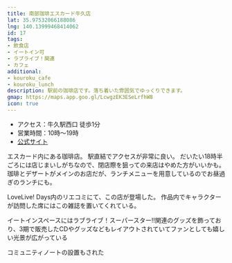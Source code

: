 ```yaml
---
title: 南部珈琲エスカード牛久店
lat: 35.97532066188086
lng: 140.13999468414062
id: 17
tags:
- 飲食店
- イートイン可
- ラブライブ！関連
- カフェ
additional:
- kouroku_cafe
- kouroku_lunch
description: 駅前の珈琲店です。落ち着いた雰囲気でゆっくりできます。
gmap: https://maps.app.goo.gl/LcwgzEK3ESeLrfhW8
icon: true
---
```


<LinkedImage
  basename="poketc_meganest/nanbu_coffee-menu_kakitama"
/>

- アクセス：牛久駅西口 徒歩1分
- 営業時間：10時～19時
- [公式サイト](https://escado-ushiku.nanbu-coffee.com/)

エスカード内にある珈琲店。
駅直結でアクセスが非常に良い。
だいたい18時半ごろには店じまいしがちなので、閉店際を狙っての来店はやめた方がいいかも。
珈琲とデザートがメインのお店だが、ランチメニューを用意しているのでお昼過ぎのランチにも。

<LinkedImage
  basename="hamyu044/nanbu_coffee-menu3"
/>

LoveLive! Days内のリエコミにて、この店が登場した。
作品内でキャラクターが訪問した席にはこの雑誌を置いてくれている。

<LinkedImage
  basename="poketc_meganest/nanbu_coffee-onitsuka_seat"
/>

イートインスペースにはラブライブ！スーパースター‼関連のグッズを飾っており、3期で販売したCDやグッズなどもレイアウトされていてファンとしても嬉しい光景が広がっている

<LinkedImage
  basename="poketc_meganest/nanbu_coffee-liella_goods"
/>

コミュニティノートの設置もされた

<LinkedImage
  aspectRatio="9/12"
  basename="nato_blooming/nanbu_coffee-note"
/>
